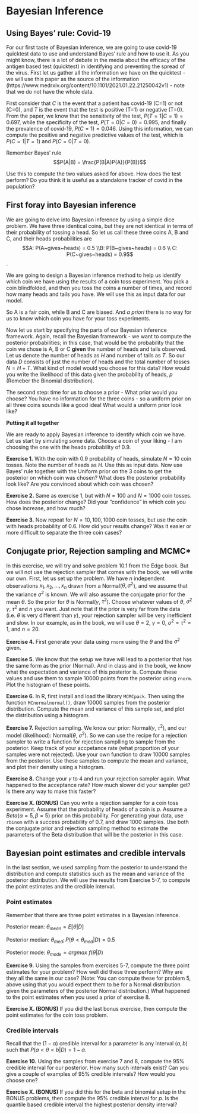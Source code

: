 # Bayesian Inference

## Using Bayes' rule: Covid-19

For our first taste of Bayesian inference, we are going to use covid-19 quicktest data to use and understand Bayes' rule and how to use it. As you might know, there is a lot of debate in the media about the efficacy of the antigen based test (quicktest) in identifying and preventing the spread of the virus. First let us gather all the information we have on the quicktest - we will use this paper as the source of the information (https://www.medrxiv.org/content/10.1101/2021.01.22.21250042v1) - note that we do not have the whole data.

First consider that $C$ is the event that a patient has covid-19 (C=1) or not (C=0), and $T$ is the event that the test is positive (T=1) or negative (T=0). 
From the paper, we know that the sensitivity of the test, $P(T=1 | C=1) = 0.697$, while the specificity of the test, $P(T=0 | C=0) = 0.995$, and finally the prevalence of covid-19, $P(C=1) = 0.046$. Using this information, we can compute the positive and negative predictive values of the test, which is $P(C=1 | T=1)$ and $P(C=0 | T=0)$.

Remember Bayes' rule $$P(A|B) = \frac{P(B|A)P(A)}{P(B)}$$

Use this to compute the two values asked for above. How does the test perform? Do you think it is useful as a standalone tracker of covid in the population?

## First foray into Bayesian inference
We are going to delve into Bayesian inference by using a simple dice problem. We have three identical coins, but they are not identical in terms of their probability of tossing a head. So let us call these three coins A, B and C, and their heads probabilities are $$A: P(A~gives~heads) = 0.5 \\B: P(B~gives~heads) =  0.6 \\ C: P(C~gives~heads) = 0.9$$.

We are going to design a Bayesian inference method to help us identify which coin we have using the results of a coin toss experiment. You pick a coin blindfolded, and then you toss the coins a number of times, and record how many heads and tails you have. We will use this as input data for our model. 

So A is a fair coin, while B and C are biased. And _a priori_ there is no way for us to know which coin you have for your toss experiments. 

Now let us start by specifying the parts of our Bayesian inference framework. Again, recall the Bayesian framework - we want to compute the posterior probabilities; in this case, that would be the probability that the coin we chose is A, B or C __given__ the number of heads and tails observed. Let us denote the number of heads as $H$ and number of tails as $T$. So our data $D$ consists of just the number of heads and the total number of tosses $N = H+T$. What kind of model would you choose for this data? How would you write the likelihood of this data given the probability of heads, $p$ (Remeber the Binomial distribution).

The second step: time for us to choose a prior - What prior would you choose? You have no information for the three coins - so a uniform prior on all three coins sounds like a good idea! What would a uniform prior look like?

**Putting it all together**

We are ready to apply Bayesian inference to identify which coin we have. Let us start by simulating some data. Choose a coin of your liking - I am choosing the one with the heads probability of 0.9. 

__Exercise 1.__ With the coin with 0.9 probability of heads, simulate $N=10$ coin tosses. Note the number of heads as $H$. Use this as input data. Now use Bayes' rule together with the Uniform prior on the 3 coins to get the posterior on which coin was chosen? What does the posterior probability look like? Are you convinced about which coin was chosen?

__Exercise 2.__ Same as exercise 1, but with $N=100$ and $N=1000$ coin tosses. How does the posterior change? Did your "confidence" in which coin you chose increase, and how much?

__Exercise 3.__ Now repeat for $N=10, 100, 1000$ coin tosses, but use the coin with heads probability of 0.6. How did your results change? Was it easier or more difficult to separate the three coin cases?


## Conjugate prior, Rejection sampling and MCMC*

In this exercise, we will try and solve problem 10.1 from the Edge book. But we will not use the rejection sampler that comes with the book, we will write our own. First, let us set up the problem. We have $n$ independent observations $x_1, x_2, \dots, x_n$ drawn from a Normal($\theta, \sigma^2$), and we assume that the variance $\sigma^2$ is known. We will also assume the conjugate prior for the mean $\theta$. So the prior for $\theta$ is Normal($\gamma$, $\tau^2$). Choose whatever values of $\theta$, $\sigma^2$ $\gamma$, $\tau^2$ and $n$ you want. Just note that if the prior is very far from the data (i.e. $\theta$ is very different than $\gamma$), your rejection sampler will be very inefficient and slow. In our example, as in the book, we will use $\theta = 2$, $\gamma=0$, $\sigma^2 = \tau^2 = 1$, and $n=20$.

__Exercise 4.__ First generate your data using `rnorm` using the $\theta$ and the $\sigma^2$ given.

__Exercise 5.__ We know that the setup we have will lead to a posterior that has the same form as the prior (Normal). And in class and in the book, we know what the expectation and variance of this posterior is. Compute these values and use them to sample 10000 points from the posterior using `rnorm`. Plot the histogram of these points.

__Exercise 6.__ In R, first install and load the library `MCMCpack`. Then using the function `MCnormalnormal()`, draw 10000 samples from the posterior distribution. Compute the mean and variance of this sample set, and plot the distribution using a histogram. 

__Exercise 7.__ Rejection sampling. We know our prior: Normal($\gamma$, $\tau^2$), and our model (likelihood): Normal($\theta$, $\sigma^2$). So we can use the recipe for a rejection sampler to write a function for rejection samplling to sample from the posterior. Keep track of your accpetance rate (what proportion of your samples were not rejected). Use your own function to draw 10000 samples from the posterior. Use these samples to compute the mean and variance, and plot their density using a histogram. 

__Exercise 8.__ Change your $\gamma$ to 4 and run your rejection sampler again. What happened to the acceptance rate? How much slower did your sampler get? Is there any way to make this faster?

__Exercise X. (BONUS)__ Can you write a rejection sampler for a coin toss experiment. Assume that the probability of heads of a coin is $p$. Assume a $Beta(\alpha=5, \beta=5)$ prior on this probability. For generating your data, use `rbinom` with a success probability of 0.7, and draw 1000 samples. Use both the conjugate prior and rejection sampling method to estimate the parameters of the Beta distribution that will be the posterior in this case. 


## Bayesian point estimates and credible intervals
In the last section, we used sampling from the posterior to understand the distribution and compute statistics such as the mean and variance of the posterior distribution. We will use the results from Exercise 5-7, to compute the point estimates and the credible interval. 

### Point estimates 
Remember that there are three point estimates in a Bayesian inference. 

Posterior mean: $\theta_{mean} = E[\theta|D]$

Posterior median: $\theta_{med}; P(\theta < \theta_{med} | D) = 0.5$

Posterior mode: $\theta_{mode} = argmax~f(\theta | D)$

__Exercise 9.__ Using the samples from exercises 5-7, compute the three point estimates for your problem? How well did these three perform? Why are they all the same in our case? (Note: You can compute these for problem 5, above using that you would expect them to be for a Normal distribution given the parameters of the posterior Normal distribution.) What happened to the point estimates when you used a prior of exercise 8.

__Exercise X. (BONUS)__ If you did the last bonus exercise, then compute the point estimates for the coin toss problem.

### Credible intervals
Recall that the $(1-\alpha)$ credible interval for a parameter is any interval $(a, b)$ such that $P(a < \theta < b | D) = 1-\alpha$. 

__Exercise 10.__ Using the samples from exercise 7 and 8, compute the 95% credible interval for our posterior. How many such intervals exist? Can you give a couple of examples of 95% credible intervals? How would you choose one?

__Exercise X. (BONUS)__ If you did this for the beta and binomial setup in the BONUS problems, then compute the 95% credible interval for $p$. Is the quantile based credible interval the highest posterior density interval?
